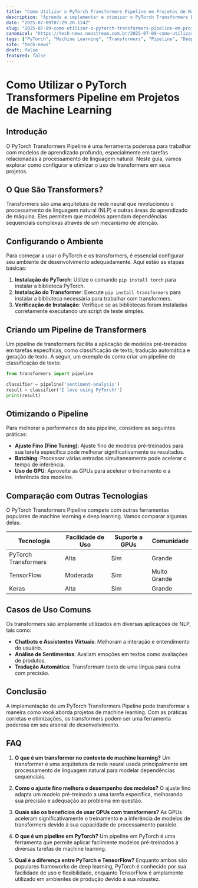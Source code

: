 ```yaml
---
title: "Como Utilizar o PyTorch Transformers Pipeline em Projetos de Machine Learning"
description: "Aprenda a implementar e otimizar o PyTorch Transformers Pipeline em seus projetos de Machine Learning. Descubra técnicas avançadas e melhores práticas."
date: "2025-07-09T07:29:20.124Z"
slug: "2025-07-09-como-utilizar-o-pytorch-transformers-pipeline-em-projetos-de-machine-learning"
canonical: "https://tech-news.neostream.com.br/2025-07-09-como-utilizar-o-pytorch-transformers-pipeline-em-projetos-de-machine-learning"
tags: ["PyTorch", "Machine Learning", "Transformers", "Pipeline", "Deep Learning"]
site: "tech-news"
draft: false
featured: false
---
```


# Como Utilizar o PyTorch Transformers Pipeline em Projetos de Machine Learning

## Introdução
O PyTorch Transformers Pipeline é uma ferramenta poderosa para trabalhar com modelos de aprendizado profundo, especialmente em tarefas relacionadas a processamento de linguagem natural. Neste guia, vamos explorar como configurar e otimizar o uso de transformers em seus projetos.

## O Que São Transformers?
Transformers são uma arquitetura de rede neural que revolucionou o processamento de linguagem natural (NLP) e outras áreas do aprendizado de máquina. Eles permitem que modelos aprendam dependências sequenciais complexas através de um mecanismo de atenção.

## Configurando o Ambiente
Para começar a usar o PyTorch e os transformers, é essencial configurar seu ambiente de desenvolvimento adequadamente. Aqui estão as etapas básicas:

1. **Instalação do PyTorch**: Utilize o comando `pip install torch` para instalar a biblioteca PyTorch.
2. **Instalação do Transformer**: Execute `pip install transformers` para instalar a biblioteca necessária para trabalhar com transformers.
3. **Verificação de Instalação**: Verifique se as bibliotecas foram instaladas corretamente executando um script de teste simples.

## Criando um Pipeline de Transformers
Um pipeline de transformers facilita a aplicação de modelos pré-treinados em tarefas específicas, como classificação de texto, tradução automática e geração de texto. A seguir, um exemplo de como criar um pipeline de classificação de texto:

```python
from transformers import pipeline

classifier = pipeline('sentiment-analysis')
result = classifier('I love using PyTorch!')
print(result)
```

## Otimizando o Pipeline
Para melhorar a performance do seu pipeline, considere as seguintes práticas:

- **Ajuste Fino (Fine Tuning)**: Ajuste fino de modelos pré-treinados para sua tarefa específica pode melhorar significativamente os resultados.
- **Batching**: Processar várias entradas simultaneamente pode acelerar o tempo de inferência.
- **Uso de GPU**: Aproveite as GPUs para acelerar o treinamento e a inferência dos modelos.

## Comparação com Outras Tecnologias
O PyTorch Transformers Pipeline compete com outras ferramentas populares de machine learning e deep learning. Vamos comparar algumas delas:

| Tecnologia         | Facilidade de Uso | Suporte a GPUs | Comunidade |
|--------------------|-------------------|----------------|------------|
| PyTorch Transformers | Alta              | Sim            | Grande     |
| TensorFlow         | Moderada           | Sim            | Muito Grande |
| Keras              | Alta               | Sim            | Grande     |

## Casos de Uso Comuns
Os transformers são amplamente utilizados em diversas aplicações de NLP, tais como:

- **Chatbots e Assistentes Virtuais**: Melhoram a interação e entendimento do usuário.
- **Análise de Sentimentos**: Avaliam emoções em textos como avaliações de produtos.
- **Tradução Automática**: Transformam texto de uma língua para outra com precisão.

## Conclusão
A implementação de um PyTorch Transformers Pipeline pode transformar a maneira como você aborda projetos de machine learning. Com as práticas corretas e otimizações, os transformers podem ser uma ferramenta poderosa em seu arsenal de desenvolvimento.

## FAQ

1. **O que é um transformer no contexto de machine learning?**
   Um transformer é uma arquitetura de rede neural usada principalmente em processamento de linguagem natural para modelar dependências sequenciais.

2. **Como o ajuste fino melhora o desempenho dos modelos?**
   O ajuste fino adapta um modelo pré-treinado a uma tarefa específica, melhorando sua precisão e adequação ao problema em questão.

3. **Quais são os benefícios de usar GPUs com transformers?**
   As GPUs aceleram significativamente o treinamento e a inferência de modelos de transformers devido à sua capacidade de processamento paralelo.

4. **O que é um pipeline em PyTorch?**
   Um pipeline em PyTorch é uma ferramenta que permite aplicar facilmente modelos pré-treinados a diversas tarefas de machine learning.

5. **Qual é a diferença entre PyTorch e TensorFlow?**
   Enquanto ambos são populares frameworks de deep learning, PyTorch é conhecido por sua facilidade de uso e flexibilidade, enquanto TensorFlow é amplamente utilizado em ambientes de produção devido à sua robustez.